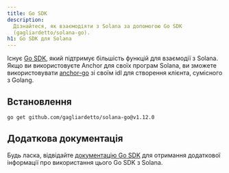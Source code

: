 ```yaml
---
title: Go SDK
description:
  Дізнайтеся, як взаємодіяти з Solana за допомогою Go SDK
  (gagliardetto/solana-go).
h1: Go SDK для Solana
---
```


Існує [Go SDK](https://github.com/gagliardetto/solana-go), який підтримує
більшість функцій для взаємодії з Solana. Якщо ви використовуєте Anchor для
своїх програм Solana, ви зможете використовувати
[anchor-go](https://github.com/gagliardetto/anchor-go) зі своїм idl для
створення клієнта, сумісного з Golang.

## Встановлення

```bash title="Terminal"
go get github.com/gagliardetto/solana-go@v1.12.0
```

## Додаткова документація

Будь ласка, відвідайте
[документацію Go SDK](https://github.com/gagliardetto/solana-go?tab=readme-ov-file#installation)
для отримання додаткової інформації про використання цього Go SDK з Solana.
